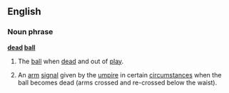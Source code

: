 ==English==
===Noun phrase===
'''[[dead]] [[ball]]'''
#{{cricket}} The [[ball]] when [[dead]] and out of [[play]].
#{{cricket}} An [[arm]] [[signal]] given by the [[umpire]] in certain [[circumstance]]s when the ball becomes dead (arms crossed and re-crossed below the waist).